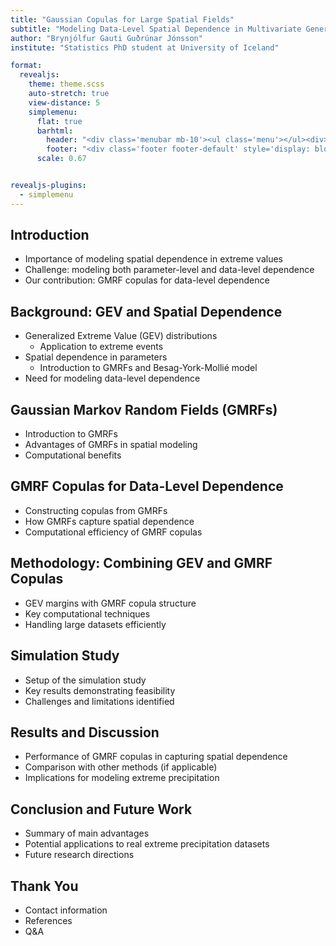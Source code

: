 ```yaml
---
title: "Gaussian Copulas for Large Spatial Fields"
subtitle: "Modeling Data-Level Spatial Dependence in Multivariate Generalized Extreme Value Distributions with Copulas Based on Gaussian Markov Random Fields"
author: "Brynjólfur Gauti Guðrúnar Jónsson"
institute: "Statistics PhD student at University of Iceland"

format: 
  revealjs:
    theme: theme.scss
    auto-stretch: true
    view-distance: 5
    simplemenu:
      flat: true
      barhtml:
        header: "<div class='menubar mb-10'><ul class='menu'></ul><div>"
        footer: "<div class='footer footer-default' style='display: block;'> <a href='https://bggj.is/rss24/presentation' target='_blank'>bggj.is/exeter</a>  <img src='images/hi-audkenni_28-raunsvisd.png' class='slide-logo r-stretch'></div>"
      scale: 0.67


revealjs-plugins:
  - simplemenu
---
```


## Introduction

- Importance of modeling spatial dependence in extreme values
- Challenge: modeling both parameter-level and data-level dependence
- Our contribution: GMRF copulas for data-level dependence

## Background: GEV and Spatial Dependence

- Generalized Extreme Value (GEV) distributions
  - Application to extreme events
- Spatial dependence in parameters
  - Introduction to GMRFs and Besag-York-Mollié model
- Need for modeling data-level dependence

## Gaussian Markov Random Fields (GMRFs)

- Introduction to GMRFs
- Advantages of GMRFs in spatial modeling
- Computational benefits

## GMRF Copulas for Data-Level Dependence

- Constructing copulas from GMRFs
- How GMRFs capture spatial dependence
- Computational efficiency of GMRF copulas

## Methodology: Combining GEV and GMRF Copulas

- GEV margins with GMRF copula structure
- Key computational techniques
- Handling large datasets efficiently

## Simulation Study

- Setup of the simulation study
- Key results demonstrating feasibility
- Challenges and limitations identified

## Results and Discussion

- Performance of GMRF copulas in capturing spatial dependence
- Comparison with other methods (if applicable)
- Implications for modeling extreme precipitation

## Conclusion and Future Work

- Summary of main advantages
- Potential applications to real extreme precipitation datasets
- Future research directions

## Thank You

- Contact information
- References
- Q&A